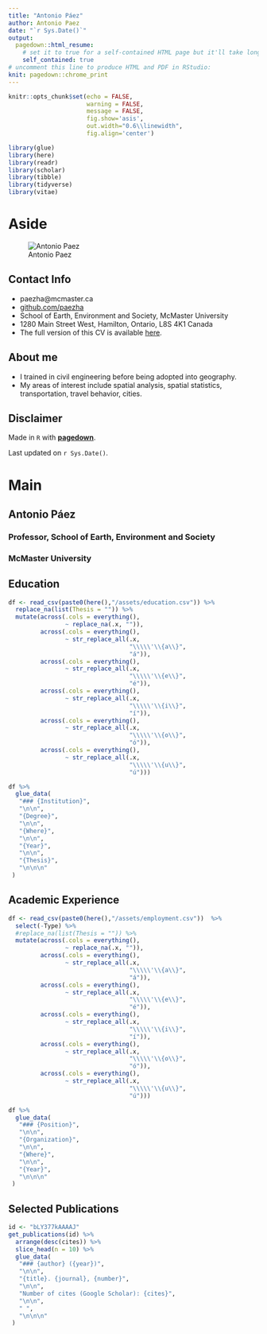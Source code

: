 ```yaml
---
title: "Antonio Páez"
author: Antonio Paez
date: "`r Sys.Date()`"
output:
  pagedown::html_resume:
    # set it to true for a self-contained HTML page but it'll take longer to render
    self_contained: true
# uncomment this line to produce HTML and PDF in RStudio:
knit: pagedown::chrome_print
---
```


```r
knitr::opts_chunk$set(echo = FALSE, 
                      warning = FALSE, 
                      message = FALSE,
                      fig.show='asis', 
                      out.width="0.6\\linewidth", 
                      fig.align='center')
```

```r
library(glue)
library(here)
library(readr)
library(scholar)
library(tibble)
library(tidyverse)
library(vitae)
```

Aside
================================================================================

![Antonio Paez](https://avatars.githubusercontent.com/u/30074724)

Contact Info {#contact}
--------------------------------------------------------------------------------

- <i class="fa fa-envelope"></i> paezha@mcmaster.ca
- <i class="fa fa-github"></i> [github.com/paezha](https://github.com/paezha)
- School of Earth, Environment and Society, McMaster University
- 1280 Main Street West, Hamilton, Ontario, L8S 4K1 Canada
- The full version of this CV is available [here](https://github.com/paezha/Official-CV/blob/master/awesomecv/awesomecv.pdf).


About me {#about-me}
--------------------------------------------------------------------------------

- I trained in civil engineering before being adopted into geography.
- My areas of interest include spatial analysis, spatial statistics, transportation, travel behavior, cities.

Disclaimer {#disclaimer}
--------------------------------------------------------------------------------

Made in `R` with [**pagedown**](https://github.com/rstudio/pagedown).

Last updated on `r Sys.Date()`.

Main
================================================================================

Antonio Páez {#title}
--------------------------------------------------------------------------------

### Professor, School of Earth, Environment and Society
### McMaster University

Education {data-icon=graduation-cap data-concise=true}
--------------------------------------------------------------------------------

```r
df <- read_csv(paste0(here(),"/assets/education.csv")) %>%
  replace_na(list(Thesis = "")) %>%
  mutate(across(.cols = everything(),
                ~ replace_na(.x, "")),
         across(.cols = everything(), 
                ~ str_replace_all(.x, 
                                  "\\\\\'\\{a\\}",
                                  "á")),
         across(.cols = everything(), 
                ~ str_replace_all(.x, 
                                  "\\\\\'\\{e\\}",
                                  "é")),
         across(.cols = everything(), 
                ~ str_replace_all(.x, 
                                  "\\\\\'\\{i\\}",
                                  "í")),
         across(.cols = everything(), 
                ~ str_replace_all(.x, 
                                  "\\\\\'\\{o\\}",
                                  "ó")),
         across(.cols = everything(),
                ~ str_replace_all(.x, 
                                  "\\\\\'\\{u\\}",
                                  "ú")))
```

```r
df %>% 
  glue_data(
   "### {Institution}",
   "\n\n",
   "{Degree}",
   "\n\n",
   "{Where}",
   "\n\n",
   "{Year}", 
   "\n\n",
   "{Thesis}",
   "\n\n\n"
 )
```

Academic Experience {data-icon=laptop}
--------------------------------------------------------------------------------

```r
df <- read_csv(paste0(here(),"/assets/employment.csv"))  %>%
  select(-Type) %>%
  #replace_na(list(Thesis = "")) %>%
  mutate(across(.cols = everything(),
                ~ replace_na(.x, "")),
         across(.cols = everything(), 
                ~ str_replace_all(.x, 
                                  "\\\\\'\\{a\\}",
                                  "á")),
         across(.cols = everything(), 
                ~ str_replace_all(.x, 
                                  "\\\\\'\\{e\\}",
                                  "é")),
         across(.cols = everything(), 
                ~ str_replace_all(.x, 
                                  "\\\\\'\\{i\\}",
                                  "í")),
         across(.cols = everything(), 
                ~ str_replace_all(.x, 
                                  "\\\\\'\\{o\\}",
                                  "ó")),
         across(.cols = everything(),
                ~ str_replace_all(.x, 
                                  "\\\\\'\\{u\\}",
                                  "ú")))
```

```r
df %>% 
  glue_data(
   "### {Position}",
   "\n\n",
   "{Organization}",
   "\n\n",
   "{Where}",
   "\n\n",
   "{Year}",
   "\n\n\n"
 )
```

<!--
Professional Experience {data-icon=suitcase}
--------------------------------------------------------------------------------

### Data Scientist, intern

SupStat Inc.

Beijing, China

2014

::: concise
- Taught R language to beginners. 
- Wrote Shiny app demos.
- Converted statistical tutorials from SPSS to R language.
:::

### Bioinformatician

My Health Gene Technology Co., Ltd.

Beijing, China

2015 - 2016

::: concise
- Analyzed whole-exome sequencing data. 
- Wrote analysis pipelines of ChIP-seq, single cell DNA-seq and single cell RNA-seq.
- Studied tumor metastasis and wrote research reports. 
- Also did case studies to identify the genetic defect causing rare disease.
:::


Teaching Experience {data-icon=chalkboard-teacher}
--------------------------------------------------------------------------------

### Introduction to R Language for Beginners.

Instructor of R and Data Mining Training Courses at SupStat Inc.

Beijing, China
-->

Selected Publications {data-icon=file}
--------------------------------------------------------------------------------

```r
id <- "bLY377kAAAAJ"
get_publications(id) %>% 
  arrange(desc(cites)) %>% 
  slice_head(n = 10) %>%
  glue_data(
   "### {author} ({year})",
   "\n\n",
   "{title}. {journal}, {number}",
   "\n\n",
   "Number of cites (Google Scholar): {cites}",
   "\n\n",
   " ",
   "\n\n\n"
 )

```

